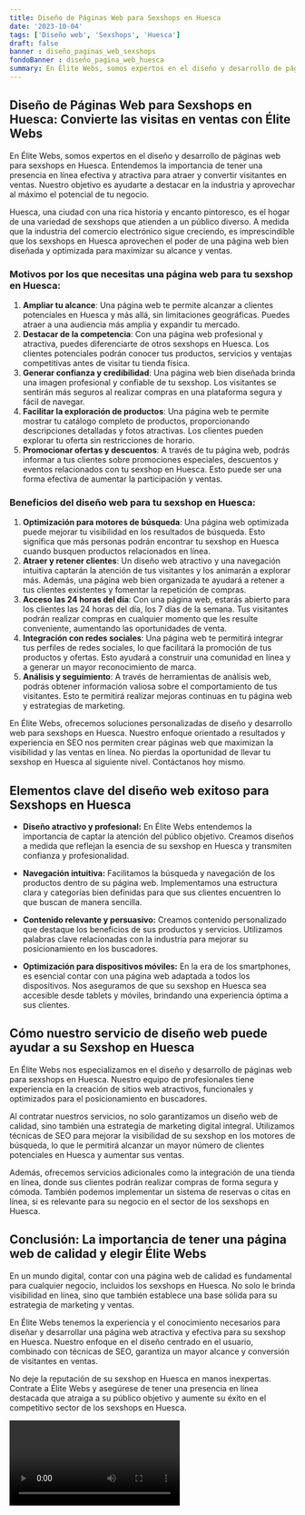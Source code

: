 ```yaml
---
title: Diseño de Páginas Web para Sexshops en Huesca
date: '2023-10-04'
tags: ['Diseño web', 'Sexshops', 'Huesca']
draft: false
banner : diseño_paginas_web_sexshops
fondoBanner : diseño_pagina_web_huesca
summary: En Élite Webs, somos expertos en el diseño y desarrollo de páginas web para sexshops en Huesca. Entendemos la importancia de tener una presencia en línea efectiva y atractiva para atraer y convertir visitantes en ventas. Nuestro objetivo es ayudarte a destacar en la industria y aprovechar al máximo el potencial de tu negocio.
---
```


## Diseño de Páginas Web para Sexshops en Huesca: Convierte las visitas en ventas con Élite Webs

En Élite Webs, somos expertos en el diseño y desarrollo de páginas web para sexshops en Huesca. Entendemos la importancia de tener una presencia en línea efectiva y atractiva para atraer y convertir visitantes en ventas. Nuestro objetivo es ayudarte a destacar en la industria y aprovechar al máximo el potencial de tu negocio.

Huesca, una ciudad con una rica historia y encanto pintoresco, es el hogar de una variedad de sexshops que atienden a un público diverso. A medida que la industria del comercio electrónico sigue creciendo, es imprescindible que los sexshops en Huesca aprovechen el poder de una página web bien diseñada y optimizada para maximizar su alcance y ventas.

### Motivos por los que necesitas una página web para tu sexshop en Huesca:

1. **Ampliar tu alcance**: Una página web te permite alcanzar a clientes potenciales en Huesca y más allá, sin limitaciones geográficas. Puedes atraer a una audiencia más amplia y expandir tu mercado.
2. **Destacar de la competencia**: Con una página web profesional y atractiva, puedes diferenciarte de otros sexshops en Huesca. Los clientes potenciales podrán conocer tus productos, servicios y ventajas competitivas antes de visitar tu tienda física.
3. **Generar confianza y credibilidad**: Una página web bien diseñada brinda una imagen profesional y confiable de tu sexshop. Los visitantes se sentirán más seguros al realizar compras en una plataforma segura y fácil de navegar.
4. **Facilitar la exploración de productos**: Una página web te permite mostrar tu catálogo completo de productos, proporcionando descripciones detalladas y fotos atractivas. Los clientes pueden explorar tu oferta sin restricciones de horario.
5. **Promocionar ofertas y descuentos**: A través de tu página web, podrás informar a tus clientes sobre promociones especiales, descuentos y eventos relacionados con tu sexshop en Huesca. Esto puede ser una forma efectiva de aumentar la participación y ventas.

### Beneficios del diseño web para tu sexshop en Huesca:

1. **Optimización para motores de búsqueda**: Una página web optimizada puede mejorar tu visibilidad en los resultados de búsqueda. Esto significa que más personas podrán encontrar tu sexshop en Huesca cuando busquen productos relacionados en línea.
2. **Atraer y retener clientes**: Un diseño web atractivo y una navegación intuitiva captarán la atención de tus visitantes y los animarán a explorar más. Además, una página web bien organizada te ayudará a retener a tus clientes existentes y fomentar la repetición de compras.
3. **Acceso las 24 horas del día**: Con una página web, estarás abierto para los clientes las 24 horas del día, los 7 días de la semana. Tus visitantes podrán realizar compras en cualquier momento que les resulte conveniente, aumentando las oportunidades de venta.
4. **Integración con redes sociales**: Una página web te permitirá integrar tus perfiles de redes sociales, lo que facilitará la promoción de tus productos y ofertas. Esto ayudará a construir una comunidad en línea y a generar un mayor reconocimiento de marca.
5. **Análisis y seguimiento**: A través de herramientas de análisis web, podrás obtener información valiosa sobre el comportamiento de tus visitantes. Esto te permitirá realizar mejoras continuas en tu página web y estrategias de marketing.

En Élite Webs, ofrecemos soluciones personalizadas de diseño y desarrollo web para sexshops en Huesca. Nuestro enfoque orientado a resultados y experiencia en SEO nos permiten crear páginas web que maximizan la visibilidad y las ventas en línea. No pierdas la oportunidad de llevar tu sexshop en Huesca al siguiente nivel. Contáctanos hoy mismo.

<GifSeo />

<Cta />

## Elementos clave del diseño web exitoso para Sexshops en Huesca

- **Diseño atractivo y profesional:** En Élite Webs entendemos la importancia de captar la atención del público objetivo. Creamos diseños a medida que reflejan la esencia de su sexshop en Huesca y transmiten confianza y profesionalidad.

- **Navegación intuitiva:** Facilitamos la búsqueda y navegación de los productos dentro de su página web. Implementamos una estructura clara y categorías bien definidas para que sus clientes encuentren lo que buscan de manera sencilla.

- **Contenido relevante y persuasivo:** Creamos contenido personalizado que destaque los beneficios de sus productos y servicios. Utilizamos palabras clave relacionadas con la industria para mejorar su posicionamiento en los buscadores.

- **Optimización para dispositivos móviles:** En la era de los smartphones, es esencial contar con una página web adaptada a todos los dispositivos. Nos aseguramos de que su sexshop en Huesca sea accesible desde tablets y móviles, brindando una experiencia óptima a sus clientes.

## Cómo nuestro servicio de diseño web puede ayudar a su Sexshop en Huesca

En Élite Webs nos especializamos en el diseño y desarrollo de páginas web para sexshops en Huesca. Nuestro equipo de profesionales tiene experiencia en la creación de sitios web atractivos, funcionales y optimizados para el posicionamiento en buscadores.

Al contratar nuestros servicios, no solo garantizamos un diseño web de calidad, sino también una estrategia de marketing digital integral. Utilizamos técnicas de SEO para mejorar la visibilidad de su sexshop en los motores de búsqueda, lo que le permitirá alcanzar un mayor número de clientes potenciales en Huesca y aumentar sus ventas.

Además, ofrecemos servicios adicionales como la integración de una tienda en línea, donde sus clientes podrán realizar compras de forma segura y cómoda. También podemos implementar un sistema de reservas o citas en línea, si es relevante para su negocio en el sector de los sexshops en Huesca.

## Conclusión: La importancia de tener una página web de calidad y elegir Élite Webs

En un mundo digital, contar con una página web de calidad es fundamental para cualquier negocio, incluidos los sexshops en Huesca. No solo le brinda visibilidad en línea, sino que también establece una base sólida para su estrategia de marketing y ventas.

En Élite Webs tenemos la experiencia y el conocimiento necesarios para diseñar y desarrollar una página web atractiva y efectiva para su sexshop en Huesca. Nuestro enfoque en el diseño centrado en el usuario, combinado con técnicas de SEO, garantiza un mayor alcance y conversión de visitantes en ventas.

No deje la reputación de su sexshop en Huesca en manos inexpertas. Contrate a Élite Webs y asegúrese de tener una presencia en línea destacada que atraiga a su público objetivo y aumente su éxito en el competitivo sector de los sexshops en Huesca.

<Video />

<CtaBot job='Sexshops' city='Huesca'/>

<Gmaps query='Huesca+españa+maps' />